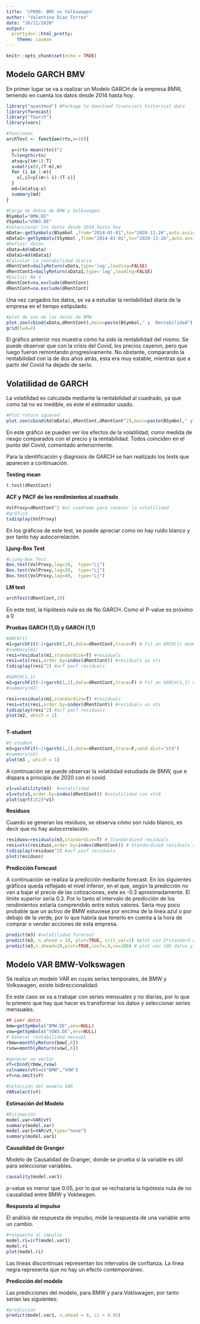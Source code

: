 ```yaml
---
title: 'CP006: BMV vs Volkswagen'
author: "Valentina Díaz Torres"
date: "26/11/2020"
output:
  prettydoc::html_pretty:
    theme: cayman
---
```


```r
knitr::opts_chunk$set(echo = TRUE)
```

## Modelo GARCH BMV

En primer lugar se va a realizar un Modelo GARCH de la empresa BMW, teniendo en cuenta los datos desde 2014 hasta hoy.

```r
library("quantmod") #Package to download financials historical data 
library(forecast)
library("fGarch")
library(vars)
```


```r
#funciones
archTest <- function(rtn,m=10){

  y=(rtn-mean(rtn))^2
  T=length(rtn)
  atsq=y[(m+1):T]
  x=matrix(0,(T-m),m)
  for (i in 1:m){
    x[,i]=y[(m+1-i):(T-i)]
  }
  md=lm(atsq~x)
  summary(md)
}


```


```r
#Carga de datos de BMW y Volkswagen
BSymbol="BMW.DE"
VSymbol="VOW3.DE"
#seleccionar los datos desde 2014 hasta hoy
mData<-getSymbols(BSymbol ,from="2014-01-01",to="2020-11-26",auto.assign=FALSE)
mData1<-getSymbols(VSymbol ,from="2014-01-01",to="2020-11-26",auto.assign=FALSE)
#Definir datos
xData=Ad(mData)
xData1=Ad(mData1)
#Calcular la rentabilidad diaria
dRentCont=dailyReturn(xData,type='log',leading=FALSE)
dRentCont1=dailyReturn(xData1,type='log',leading=FALSE)
#Excluir NA's
dRentCont=na.exclude(dRentCont)
dRentCont=na.exclude(dRentCont)

```
Una vez cargados los datos, se va a estudiar la rentabilidad diaria de la empresa en el tiempo estipulado.

```r
#plot de zoo de los datos de BMW
plot.zoo(cbind(xData,dRentCont),main=paste(BSymbol," y  Rentabilidad"),xlab="años",ylab=c("Precio","rentabilidad"))
grid(lwd=2)

```

El gráfico anterior nos muestra cómo ha sido la rentabilidad del mismo. Se puede observar que con la crisis del Covid, los precios cayeron, pero que luego fueron remontando progresivamente. No obstante, comparando la rentabilidad con la de dos años atrás, esta era muy estable, mientras que a partir del Covid ha dejado de serlo.

## Volatilidad de GARCH

La volatilidad es calculada mediante la rentabilidad al cuadrado, ya que como tal no es medible, es este el estimador usado.

```r
#Plot return squared
plot.zoo(cbind(Ad(mData),dRentCont,dRentCont^2),main=paste(BSymbol," y  Rentabilidad"),xlab="años",ylab=c("Precio","rentabilidad","Volatilidad"))

```
En este gráfico se pueden ver los efectos de la volatilidad, como medida de riesgo comparados con el precio y la rentabilidad. Todos coinciden en el punto del Covid, comentado anteriormente.


Para la identificación y diagnosis de GARCH se han realizado los tests que aparecen a continuación.

__Testing mean__


```r
t.test(dRentCont)

```

__ACF y PACF de los rendimientos al cuadrado__


```r
VolProxy=dRentCont^2 #al cuadrado para conocer la volatilidad
#gráfico
tsdisplay(VolProxy) 
```
En los gráficos de este test, se puede apreciar como no hay ruido blanco y por tanto hay autocorrelación.

__Ljung-Box Test __


```r
#Ljung-Box Test 
Box.test(VolProxy,lag=10,  type="Lj")
Box.test(VolProxy,lag=20,  type="Lj")
Box.test(VolProxy,lag=40,  type="Lj")
```

__LM test__

```r
archTest(dRentCont,20)
```
En este test, la hipótesis nula es de No GARCH. Como el P-value es próximo a 0

__Pruebas GARCH (1,0) y GARCH (1,1)__

```r

#ARCH(1)
m1=garchFit(~1+garch(1,0),data=dRentCont,trace=F) # Fit an ARCH(1) model
#summary(m1)
resi=residuals(m1,standardize=T) #residuals
resi=xts(resi,order.by=index(dRentCont)) #residuals as xts
tsdisplay(resi^2) #acf pacf residuals

#GARCH(1,1)
m2=garchFit(~1+garch(1,1),data=dRentCont,trace=F) # Fit an GARCH(1,1) model
#summary(m2)

resi=residuals(m2,standardize=T) #residuals
resi=xts(resi,order.by=index(dRentCont)) #residuals as xts
tsdisplay(resi^2) #acf pacf residuals
plot(m2, which = 1)



```


__T-student__

```r
#t-student
m3=garchFit(~1+garch(1,1),data=dRentCont,trace=F,cond.dist="std")
#summary(m3)
plot(m3 , which = 1)
```

A continuación se puede observar la volatilidad estudiada de BMW, que e dispara a principio de 2020 con el covid.

```r
v1=volatility(m3)  #volatilidad
v1=xts(v1,order.by=index(dRentCont)) #volatilidad con xts0
plot(sqrt(252)*v1)
```

__Residuos__

Cuando se generan los residuos, se observa cómo son ruido blanco, es decir que no hay autocorrelación.

```r
residuos=residuals(m3,standardize=T) # Standardized residuals
resi=xts(residuos,order.by=index(dRentCont)) # Standardized residuals as XTS
tsdisplay(residuos^2) #acf pacf residuals
plot(residuos)

```

__Predicción Forecast__

A continuación se realiza la predicción mediante forecast. En los siguientes gráficos queda reflejado el nivel inferior, en el que, según la predicción no van a bajar el precio de las cotizaciones, este es -0.3 aproximadamente. El límite superior sería 0.3. Por lo tanto el intervalo de predicción de los rendimientos estaría comprendido entre estos valores. Sería muy poco probable que un activo de BMW estuviese por encima de la línea azul o por debajo de la verde, por lo que habría que tenerlo en cuenta a la hora de comprar o vender acciones de esta empresa.

```r
predict(m3) #volatilidad forecast
predict(m3, n.ahead = 10, plot=TRUE, crit_val=2) #plot con 2*standard error
predict(m3,n.ahead=20,plot=TRUE,conf=.9,nx=100) # plot con 100 datos y con 90% de nivel de confianza


```


## Modelo VAR BMW-Volkswagen

Se realiza un modelo VAR en cuyas  series temporales, de BMW y Volkswagen, existe bidireccionalidad.

En este caso se va a trabajar con series mensuales y no diarias, por lo que lo primero que hay que hacer es transformar los datos y seleccionar series mensuales.

```r
## Leer datos
bmw=getSymbols("BMW.DE",env=NULL)
vow=getSymbols("VOW3.DE",env=NULL)
# Generar rentabilidad mensual
rbmw=monthlyReturn(bmw[,6])
rvow=monthlyReturn(vow[,6])
```


```r
#generar un vector
vY=cbind(rbmw,rvow)
colnames(vY)=c("BMW","VOW")
vY=na.omit(vY)

```


```r
#Selección del modelo VAR
VARselect(vY)
```

__Estimación del Modelo__

```r
#Estimación
model.var=VAR(vY)
summary(model.var)
model.var1=VAR(vY,type="none")
summary(model.var1)

```
__Causalidad de Granger__

Modelo de Causalidad de Granger, donde se prueba si la variable es útil para seleccionar variables.

```r
causality(model.var1)
```

p-value es menor que 0.05, por lo que se rechazaria la hipótesis nula de no causalidad entre BMW y Voklwagen.

__Respuesta al impulso__

El análisis de respuesta de impulso, mide la respuesta de una variable ante un cambio.

```r
#respuesta al impulso
model.ri=irf(model.var1)
model.ri
plot(model.ri)

```

Las líneas discontinuas representan los intervalos de confianza. La línea negra representa  que no hay un efecto contemporáneo.


__Predicción del modelo__

Las predicciones del modelo, para BMW y para Voklswagen,  por tanto serían las siguientes:

```r
#prediccion
predict(model.var1, n.ahead = 8, ci = 0.95) 

```











